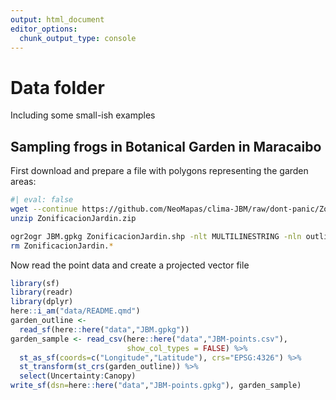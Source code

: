 ```yaml
---
output: html_document
editor_options: 
  chunk_output_type: console
---
```

# Data folder

Including some small-ish examples

## Sampling frogs in Botanical Garden in Maracaibo 

First download and prepare a file with polygons representing the garden areas:

```sh
#| eval: false
wget --continue https://github.com/NeoMapas/clima-JBM/raw/dont-panic/ZonificacionJardin.zip
unzip ZonificacionJardin.zip

ogr2ogr JBM.gpkg ZonificacionJardin.shp -nlt MULTILINESTRING -nln outline -t_srs "+init=epsg:32619"
rm ZonificacionJardin.*
```


Now read the point data and create a projected vector file

```r
library(sf)
library(readr)
library(dplyr)
here::i_am("data/README.qmd")
garden_outline <- 
  read_sf(here::here("data","JBM.gpkg")) 
garden_sample <- read_csv(here::here("data","JBM-points.csv"), 
                          show_col_types = FALSE) %>%  
  st_as_sf(coords=c("Longitude","Latitude"), crs="EPSG:4326") %>% 
  st_transform(st_crs(garden_outline)) %>% 
  select(Uncertainty:Canopy)
write_sf(dsn=here::here("data","JBM-points.gpkg"), garden_sample)
```

